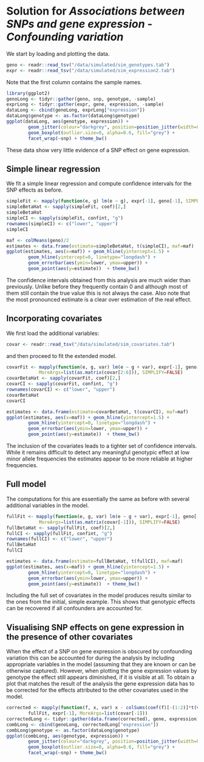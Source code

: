 # Solution for *Associations between SNPs and gene expression - Confounding variation* {.solution}
We start by loading and plotting the data. 

```r
geno <- readr::read_tsv("/data/simulated/sim_genotypes.tab")
expr <- readr::read_tsv("/data/simulated/sim_expression2.tab")
```
Note that the first column contains the sample names.

```r
library(ggplot2)
genoLong <- tidyr::gather(geno, snp, genotype, -sample)
exprLong <- tidyr::gather(expr, gene, expression, -sample)
dataLong <- cbind(genoLong, exprLong["expression"])
dataLong$genotype <- as.factor(dataLong$genotype) 
ggplot(dataLong, aes(genotype, expression)) +
		geom_jitter(colour="darkgrey", position=position_jitter(width=0.25)) +
		geom_boxplot(outlier.size=0, alpha=0.6, fill="grey") + 
		facet_wrap(~snp) + theme_bw()
```
These data show very little evidence of a SNP effect on gene expression.

## Simple linear regression
We fit a simple linear regression and compute confidence intervals for the
SNP effects as before.

```r
simpleFit <- mapply(function(e, g) lm(e ~ g), expr[-1], geno[-1], SIMPLIFY=FALSE)
simpleBetaHat <- sapply(simpleFit, coef)[2,]
simpleBetaHat
simpleCI <- sapply(simpleFit, confint, "g")
rownames(simpleCI) <- c("lower", "upper")
simpleCI
```

```r
maf <- colMeans(geno)/2
estimates <- data.frame(estimate=simpleBetaHat, t(simpleCI), maf=maf)
ggplot(estimates, aes(x=maf)) + geom_hline(yintercept=1.5) + 
		geom_hline(yintercept=0, linetype="longdash") + 
		geom_errorbar(aes(ymin=lower, ymax=upper)) +
		geom_point(aes(y=estimate))  + theme_bw()
```
The confidence intervals obtained from this analysis are much wider than
previously. Unlike before they frequently contain 0 and although most of them
still contain the true value this is not always the case. Also note that the 
most pronounced estimate is a clear over estimation of the real effect.

## Incorporating covariates
We first load the additional variables:

```r
covar <- readr::read_tsv("/data/simulated/sim_covariates.tab")
```
and then proceed to fit the extended model.

```r
covarFit <- mapply(function(e, g, var) lm(e ~ g + var), expr[-1], geno[-1], 
			MoreArgs=list(as.matrix(covar[2:6])), SIMPLIFY=FALSE)
covarBetaHat <- sapply(covarFit, coef)[2,]
covarCI <- sapply(covarFit, confint, "g")
rownames(covarCI) <- c("lower", "upper")
covarBetaHat
covarCI
```

```r
estimates <- data.frame(estimate=covarBetaHat, t(covarCI), maf=maf)
ggplot(estimates, aes(x=maf)) + geom_hline(yintercept=1.5) + 
		geom_hline(yintercept=0, linetype="longdash") + 
		geom_errorbar(aes(ymin=lower, ymax=upper)) +
		geom_point(aes(y=estimate))  + theme_bw()
```
The inclusion of the covariates leads to a tighter set of confidence intervals.
While it remains difficult to detect any meaningful genotypic effect
at low minor allele frequencies the estimates appear to be more reliable
at higher frequencies. 

## Full model
The computations for this are essentially the same as before with several
additional variables in the model.

```r
fullFit <- mapply(function(e, g, var) lm(e ~ g + var), expr[-1], geno[-1], 
			MoreArgs=list(as.matrix(covar[-1])), SIMPLIFY=FALSE)
fullBetaHat <- sapply(fullFit, coef)[2,]
fullCI <- sapply(fullFit, confint, "g")
rownames(fullCI) <- c("lower", "upper")
fullBetaHat
fullCI
```

```r
estimates <- data.frame(estimate=fullBetaHat, t(fullCI), maf=maf)
ggplot(estimates, aes(x=maf)) + geom_hline(yintercept=1.5) + 
		geom_hline(yintercept=0, linetype="longdash") + 
		geom_errorbar(aes(ymin=lower, ymax=upper)) +
		geom_point(aes(y=estimate))  + theme_bw()
```

Including the full set of covariates in the model produces results similar to
the ones from the initial, simple example. This shows that genotypic effects
can be recovered if all confounders are accounted for. 

## Visualising SNP effects on gene expression in the presence of other covariates
When the effect of a SNP on gene expression is obscured by confounding variation
this can be accounted for during the analysis by including appropriate variables
in the model (assuming that they are known or can be otherwise captured). 
However, when plotting the gene expression values by genotype the effect still
appears diminished, if it is visible at all. To obtain a plot that matches the result
of the analysis the gene expression data has to be corrected for the effects
attributed to the other covariates used in the model.

```r
corrected <- mapply(function(f, x, var) x - colSums(coef(f)[-(1:2)]*t(var)), 
		fullFit, expr[-1], MoreArgs=list(covar[-1]))
correctedLong <- tidyr::gather(data.frame(corrected), gene, expression)
combLong <- cbind(genoLong, correctedLong["expression"])
combLong$genotype <- as.factor(dataLong$genotype)
ggplot(combLong, aes(genotype, expression)) +
		geom_jitter(colour="darkgrey", position=position_jitter(width=0.25)) +
		geom_boxplot(outlier.size=0, alpha=0.6, fill="grey") + 
		facet_wrap(~snp) + theme_bw()
```
